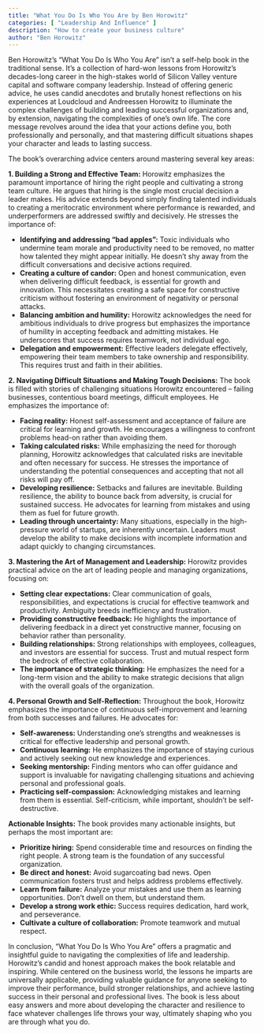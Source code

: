 ```yaml
---
title: "What You Do Is Who You Are by Ben Horowitz"
categories: [ "Leadership And Influence" ]
description: "How to create your business culture"
author: "Ben Horowitz"
---
```

Ben Horowitz's "What You Do Is Who You Are" isn't a self-help book in the traditional sense. It's a collection of hard-won lessons from Horowitz's decades-long career in the high-stakes world of Silicon Valley venture capital and software company leadership.  Instead of offering generic advice, he uses candid anecdotes and brutally honest reflections on his experiences at Loudcloud and Andreessen Horowitz to illuminate the complex challenges of building and leading successful organizations and, by extension, navigating the complexities of one's own life.  The core message revolves around the idea that your actions define you, both professionally and personally, and that mastering difficult situations shapes your character and leads to lasting success.

The book's overarching advice centers around mastering several key areas:

**1. Building a Strong and Effective Team:**  Horowitz emphasizes the paramount importance of hiring the right people and cultivating a strong team culture. He argues that hiring is the single most crucial decision a leader makes.  His advice extends beyond simply finding talented individuals to creating a meritocratic environment where performance is rewarded, and underperformers are addressed swiftly and decisively.  He stresses the importance of:

* **Identifying and addressing "bad apples":**  Toxic individuals who undermine team morale and productivity need to be removed, no matter how talented they might appear initially.  He doesn't shy away from the difficult conversations and decisive actions required.
* **Creating a culture of candor:**  Open and honest communication, even when delivering difficult feedback, is essential for growth and innovation. This necessitates creating a safe space for constructive criticism without fostering an environment of negativity or personal attacks.
* **Balancing ambition and humility:**  Horowitz acknowledges the need for ambitious individuals to drive progress but emphasizes the importance of humility in accepting feedback and admitting mistakes.  He underscores that success requires teamwork, not individual ego.
* **Delegation and empowerment:**  Effective leaders delegate effectively, empowering their team members to take ownership and responsibility.  This requires trust and faith in their abilities.


**2. Navigating Difficult Situations and Making Tough Decisions:** The book is filled with stories of challenging situations Horowitz encountered – failing businesses, contentious board meetings, difficult employees.  He emphasizes the importance of:

* **Facing reality:**  Honest self-assessment and acceptance of failure are critical for learning and growth.  He encourages a willingness to confront problems head-on rather than avoiding them.
* **Taking calculated risks:**  While emphasizing the need for thorough planning, Horowitz acknowledges that calculated risks are inevitable and often necessary for success.  He stresses the importance of understanding the potential consequences and accepting that not all risks will pay off.
* **Developing resilience:**  Setbacks and failures are inevitable.  Building resilience, the ability to bounce back from adversity, is crucial for sustained success.  He advocates for learning from mistakes and using them as fuel for future growth.
* **Leading through uncertainty:**  Many situations, especially in the high-pressure world of startups, are inherently uncertain.  Leaders must develop the ability to make decisions with incomplete information and adapt quickly to changing circumstances.


**3. Mastering the Art of Management and Leadership:** Horowitz provides practical advice on the art of leading people and managing organizations, focusing on:

* **Setting clear expectations:**  Clear communication of goals, responsibilities, and expectations is crucial for effective teamwork and productivity.  Ambiguity breeds inefficiency and frustration.
* **Providing constructive feedback:**  He highlights the importance of delivering feedback in a direct yet constructive manner, focusing on behavior rather than personality.
* **Building relationships:**  Strong relationships with employees, colleagues, and investors are essential for success. Trust and mutual respect form the bedrock of effective collaboration.
* **The importance of strategic thinking:**  He emphasizes the need for a long-term vision and the ability to make strategic decisions that align with the overall goals of the organization.


**4. Personal Growth and Self-Reflection:**  Throughout the book, Horowitz emphasizes the importance of continuous self-improvement and learning from both successes and failures.  He advocates for:

* **Self-awareness:**  Understanding one's strengths and weaknesses is critical for effective leadership and personal growth.
* **Continuous learning:**  He emphasizes the importance of staying curious and actively seeking out new knowledge and experiences.
* **Seeking mentorship:**  Finding mentors who can offer guidance and support is invaluable for navigating challenging situations and achieving personal and professional goals.
* **Practicing self-compassion:**  Acknowledging mistakes and learning from them is essential. Self-criticism, while important, shouldn't be self-destructive.


**Actionable Insights:**  The book provides many actionable insights, but perhaps the most important are:

* **Prioritize hiring:**  Spend considerable time and resources on finding the right people.  A strong team is the foundation of any successful organization.
* **Be direct and honest:**  Avoid sugarcoating bad news.  Open communication fosters trust and helps address problems effectively.
* **Learn from failure:**  Analyze your mistakes and use them as learning opportunities.  Don't dwell on them, but understand them.
* **Develop a strong work ethic:**  Success requires dedication, hard work, and perseverance.
* **Cultivate a culture of collaboration:**  Promote teamwork and mutual respect.


In conclusion, "What You Do Is Who You Are" offers a pragmatic and insightful guide to navigating the complexities of life and leadership.  Horowitz's candid and honest approach makes the book relatable and inspiring. While centered on the business world, the lessons he imparts are universally applicable, providing valuable guidance for anyone seeking to improve their performance, build stronger relationships, and achieve lasting success in their personal and professional lives. The book is less about easy answers and more about developing the character and resilience to face whatever challenges life throws your way, ultimately shaping who you are through what you do.

